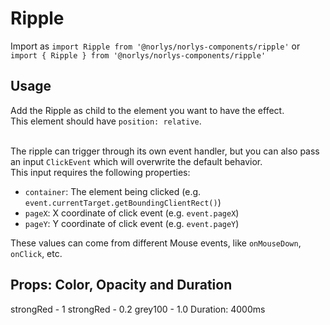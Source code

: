 
<Meta title="norlys-components/Ripple" component={Ripple} />

# Ripple

Import as `import Ripple from '@norlys/norlys-components/ripple'` or
`import { Ripple } from '@norlys/norlys-components/ripple'`

## Usage

Add the Ripple as child to the element you want to have the effect. <br/> This element should have
`position: relative`. <br /><br />

The ripple can trigger through its own event handler, but you can also pass an input `ClickEvent`
which will overwrite the default behavior. <br /> This input requires the following properties:

- `container`: The element being clicked (e.g. `event.currentTarget.getBoundingClientRect()`)
- `pageX`: X coordinate of click event (e.g. `event.pageX`)
- `pageY`: Y coordinate of click event (e.g. `event.pageY`)

These values can come from different Mouse events, like `onMouseDown`, `onClick`, etc.

## Props: Color, Opacity and Duration

<Canvas>
  <ThemeProvider theme={lightTheme}>
    <Container
      style={{
        display: 'flex',
        justifyContent: 'center',
        alignItems: 'center',
        position: 'relative',
        height: '50px',
        width: '200px',
        border: '1px solid grey',
        cursor: 'pointer'
      }}
    >
      <Ripple color={'#F8232D'} opacity={1} />
      strongRed - 1
    </Container>
  </ThemeProvider>
  <ThemeProvider theme={lightTheme}>
    <Container
      style={{
        display: 'flex',
        justifyContent: 'center',
        alignItems: 'center',
        position: 'relative',
        height: '50px',
        width: '200px',
        border: '1px solid grey',
        cursor: 'pointer'
      }}
    >
      <Ripple color={'#F8232D'} opacity={0.2} />
      strongRed - 0.2
    </Container>
  </ThemeProvider>
  <ThemeProvider theme={lightTheme}>
    <Container
      style={{
        display: 'flex',
        justifyContent: 'center',
        alignItems: 'center',
        position: 'relative',
        height: '50px',
        width: '200px',
        border: '1px solid grey',
        cursor: 'pointer',
        backgroundColor: '#000000',
        color: '#ffffff'
      }}
    >
      <Ripple color={'#323232'} opacity={1.0} />
      grey100 - 1.0
    </Container>
  </ThemeProvider>
  <ThemeProvider theme={lightTheme}>
    <Container
      style={{
        display: 'flex',
        justifyContent: 'center',
        alignItems: 'center',
        position: 'relative',
        height: '50px',
        width: '200px',
        border: '1px solid grey',
        cursor: 'pointer'
      }}
    >
      <Ripple color={'#F8232D'} opacity={1.0} duration={4000} />
      Duration: 4000ms
    </Container>
  </ThemeProvider>
</Canvas>
